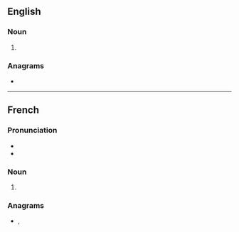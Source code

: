 {{also|crepes|crêpés|Crêpes}}
==English==

===Noun===
{{head|en|noun form}}

# {{plural of|en|crêpe}}

===Anagrams===
* {{anagrams|en|a=ceeprs|creeps|preces|respec|respec'}}

----

==French==

===Pronunciation===
* {{fr-IPA}}
* {{audio|fr|Fr-les crêpes.ogg|audio}}

===Noun===
{{head|fr|noun plural form}}

# {{plural of|fr|crêpe}}

===Anagrams===
* {{l|fr|perces}}, {{l|fr|percés}}